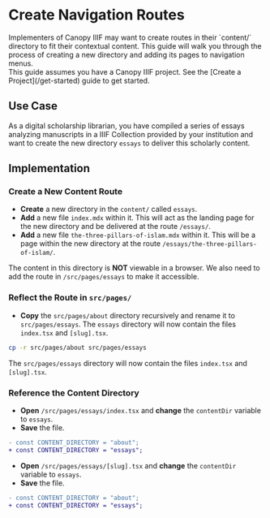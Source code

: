 
# Create Navigation Routes

<Section size="1">
  <Text size="4" mt="9">
    Implementers of Canopy IIIF may want to create routes in their `content/`
    directory to fit their contextual content. This guide will walk you through
    the process of creating a new directory and adding its pages to navigation
    menus.
  </Text>
</Section>

<Callout>
  This guide assumes you have a Canopy IIIF project. See the [Create a
  Project](/get-started) guide to get started.
</Callout>

## Use Case

As a digital scholarship librarian, you have compiled a series of essays analyzing manuscripts in a IIIF Collection provided by your institution and want to create the new directory `essays` to deliver this scholarly content.

## Implementation

<Steps>

### Create a New Content Route

- **Create** a new directory in the `content/` called `essays`.
- **Add** a new file `index.mdx` within it. This will act as the landing page for the new directory and be delivered at the route `/essays/`.
- **Add** a new file `the-three-pillars-of-islam.mdx` within it. This will be a page within the new directory at the route `/essays/the-three-pillars-of-islam/`.

<FileTree>
  <FileTree.Folder name="content" defaultOpen>
    <FileTree.Folder name="about">
      <FileTree.File name="_meta.json" />
      <FileTree.File name="index.mdx" />
      <FileTree.File name="example.mdx" />
    </FileTree.Folder>
    <FileTree.Folder name="essays" defaultOpen>
      <FileTree.File name="index.mdx" />
      <FileTree.File name="three-pillars-of-islam.mdx" />
    </FileTree.Folder>
  </FileTree.Folder>
</FileTree>

The content in this directory is **NOT** viewable in a browser. We also need to add the route in `/src/pages/essays` to make it accessible.

### Reflect the Route in `src/pages/`

- **Copy** the `src/pages/about` directory recursively and rename it to `src/pages/essays`. The `essays` directory will now contain the files `index.tsx` and `[slug].tsx`.

```sh copy
cp -r src/pages/about src/pages/essays
```

The `src/pages/essays` directory will now contain the files `index.tsx` and `[slug].tsx`.

<FileTree>
  <FileTree.Folder name="src" defaultOpen>
    <FileTree.Folder name="pages" defaultOpen>
      <FileTree.Folder name="about">
        <FileTree.File name="[slug].tsx" />
        <FileTree.File name="index.tsx" />
      </FileTree.Folder>
      <FileTree.Folder name="essays" defaultOpen>
        <FileTree.File name="[slug].tsx" />
        <FileTree.File name="index.tsx" />
      </FileTree.Folder>
    </FileTree.Folder>
  </FileTree.Folder>
</FileTree>

### Reference the Content Directory

- **Open** `/src/pages/essays/index.tsx` and **change** the `contentDir` variable to `essays`.
- **Save** the file.

```diff filename="/src/pages/essays/index.tsx"
- const CONTENT_DIRECTORY = "about";
+ const CONTENT_DIRECTORY = "essays";
```

- **Open** `/src/pages/essays/[slug].tsx` and **change** the `contentDir` variable to `essays`.
- **Save** the file.

```diff filename="/src/pages/essays/[slug].tsx"
- const CONTENT_DIRECTORY = "about";
+ const CONTENT_DIRECTORY = "essays";
```

</Steps>
